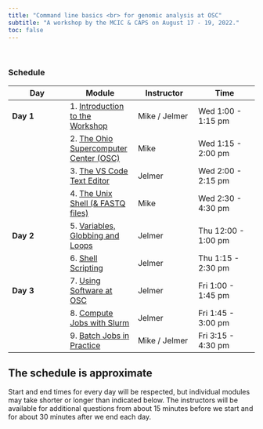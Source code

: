 ```yaml
---
title: "Command line basics <br> for genomic analysis at OSC"
subtitle: "A workshop by the MCIC & CAPS on August 17 - 19, 2022."
toc: false
---
```


<br>

### Schedule

| Day       | Module                                                         | Instructor    | Time                |
|-----------------|--------------------|------------------|------------------|
| **Day 1** | 1. [Introduction to the Workshop](modules/01-intro.qmd)       | Mike / Jelmer | Wed 1:00 - 1:15 pm   |
|           | 2. [The Ohio Supercomputer Center (OSC)](modules/02-osc.qmd)  | Mike          | Wed 1:15 - 2:00 pm   |
|           | 3. [The VS Code Text Editor](modules/03-vscode.qmd)           | Jelmer        | Wed 2:00 - 2:15 pm   |
|           | 4. [The Unix Shell (& FASTQ files)](modules/04-shell.qmd)     | Mike          | Wed 2:30 - 4:30 pm   |
| **Day 2** | 5. [Variables, Globbing and Loops](modules/05-vars-loops.qmd) | Jelmer        | Thu 12:00 - 1:00 pm  |
|           | 6. [Shell Scripting](modules/06-scripts.qmd)                  | Jelmer        | Thu 1:15 - 2:30 pm   |
| **Day 3** | 7. [Using Software at OSC](modules/07-software.qmd)           | Jelmer        | Fri 1:00 - 1:45 pm   |
|           | 8. [Compute Jobs with Slurm](modules/08-slurm.qmd)            | Jelmer        | Fri 1:45 - 3:00 pm   |
|           | 9. [Batch Jobs in Practice](modules/09-examples.qmd)          | Mike / Jelmer | Fri 3:15 - 4:30 pm   |

::: callout-note
## The schedule is approximate

Start and end times for every day will be respected, but individual modules may
take shorter or longer than indicated below.
The instructors will be available for additional questions from about 15 minutes
before we start and for about 30 minutes after we end each day.
:::
